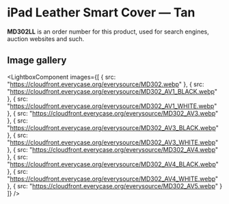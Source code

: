 
# iPad Leather Smart Cover — Tan

<Callout type='info' emoji='👉🏻'>**MD302LL** is an order number for this product, used for search engines, auction websites and such.</Callout>

## Image gallery

<LightboxComponent
    images={[
      {
        src: "https://cloudfront.everycase.org/everysource/MD302.webp"
      },
      {
        src: "https://cloudfront.everycase.org/everysource/MD302_AV1_BLACK.webp"
      },
      {
        src: "https://cloudfront.everycase.org/everysource/MD302_AV1_WHITE.webp"
      },
      {
        src: "https://cloudfront.everycase.org/everysource/MD302_AV3.webp"
      },
      {
        src: "https://cloudfront.everycase.org/everysource/MD302_AV3_BLACK.webp"
      },
      {
        src: "https://cloudfront.everycase.org/everysource/MD302_AV3_WHITE.webp"
      },
      {
        src: "https://cloudfront.everycase.org/everysource/MD302_AV4.webp"
      },
      {
        src: "https://cloudfront.everycase.org/everysource/MD302_AV4_BLACK.webp"
      },
      {
        src: "https://cloudfront.everycase.org/everysource/MD302_AV4_WHITE.webp"
      },
      {
        src: "https://cloudfront.everycase.org/everysource/MD302_AV5.webp"
      }
    ]}
  />
